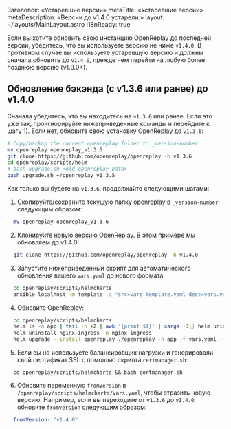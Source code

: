 Заголовок: «Устаревшие версии»
metaTitle: «Устаревшие версии»
metaDescription: «Версии до v1.4.0 устарели.»
layout: ~/layouts/MainLayout.astro
i18nReady: true

Если вы хотите обновить свою инстанцию OpenReplay до последней версии, убедитесь, что вы используете версию не ниже `v1.4.0`. В противном случае вы используете устаревшую версию и должны сначала обновить до `v1.4.0`, прежде чем перейти на любую более позднюю версию (v1.8.0+).

## Обновление бэкэнда (с v1.3.6 или ранее) до v1.4.0

Сначала убедитесь, что вы находитесь на `v1.3.6` или ранее. Если это уже так, проигнорируйте нижеприведенные команды и перейдите к шагу 1). Если нет, обновите свою установку OpenReplay до `v1.3.6`:


```bash 
# Copy/backup the current openreplay folder to _version-number
mv openreplay openreplay_v1.3.5
git clone https://github.com/openreplay/openreplay -b v1.3.6
cd openreplay/scripts/helm
# bash upgrade.sh <old openreplay path>
bash upgrade.sh ~/openreplay_v1.3.5
```


Как только вы будете на `v1.3.6`, продолжайте следующими шагами:

1. Скопируйте/сохраните текущую папку openreplay в `_version-number` следующим образом:


```bash 
  mv openreplay openreplay_v1.3.6
  ```


2. Клонируйте новую версию OpenReplay. В этом примере мы обновляем до v1.4.0:


```bash 
  git clone https://github.com/openreplay/openreplay -b v1.4.0
  ```


3. Запустите нижеприведенный скрипт для автоматического обновления вашего `vars.yaml` до нового формата:


```bash
  cd openreplay/scripts/helmcharts
  ansible localhost -m template -a "src=vars_template.yaml dest=vars.yaml" -e @~/openreplay_v1.3.6/scripts/helm/vars.yaml
  ```


4. Обновите OpenReplay:


```bash
  cd openreplay/scripts/helmcharts
  helm ls -n app | tail -n +2 | awk '{print $1}' | xargs -I{} helm uninstall {} -n app
  helm uninstall nginx-ingress -n nginx-ingress
  helm upgrade --install openreplay ./openreplay -n app -f vars.yaml --atomic --set forceMigration=true
  ```


5. Если вы не используете балансировщик нагрузки и генерировали свой сертификат SSL с помощью скрипта `certmanager.sh`:


```
  cd openreplay/scripts/helmcharts && bash certmanager.sh
  ```


6. Обновите переменную `fromVersion` в `/openreplay/scripts/helmcharts/vars.yaml`, чтобы отразить новую версию. Например, если вы переходите от `v1.3.6` до `v1.4.0`, обновите `fromVersion` следующим образом:


```yaml
  fromVersion: "v1.4.0"
  ```

